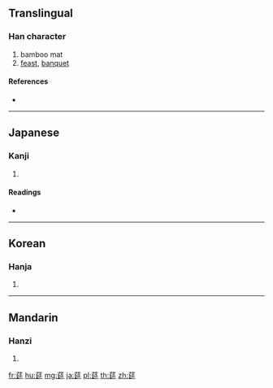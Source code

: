{{character info/new}}
==Translingual==

===Han character===
{{Han char|rn=140|rad=艸|as=07|sn=13|four=44401|canj=TNKM}}

# bamboo mat
# [[feast]], [[banquet]]

====References====
* {{Han ref|kx=1034.160|dkj=31059|dj=1493.190|hdz=53206.020|uh=839A|ud=33690|bh=D77A|bd=55162}}

----

==Japanese==

===Kanji===
{{ja-kanji|grade=|rs=艸07}}

# {{defn|lang=ja|sort=艸07}}

====Readings====
* {{ja-readings|on=[[えん]] (en)|kun=[[むしろ]] (mushiro)|nanori=}}

----

==Korean==

===Hanja===
{{ko-hanja|hangeul=연|eumhun=|rv=yeon|mr=yŏn|y=yen}}

# {{defn|lang=ko|sort=艸07}}

----

==Mandarin==

===Hanzi===
{{cmn-hanzi|pin=[[yán]] ([[yan2]])|wg=yen<sup>2</sup>}}

# {{defn|lang=cmn|sort=艸07}}

[[fr:莚]]
[[hu:莚]]
[[mg:莚]]
[[ja:莚]]
[[pl:莚]]
[[th:莚]]
[[zh:莚]]